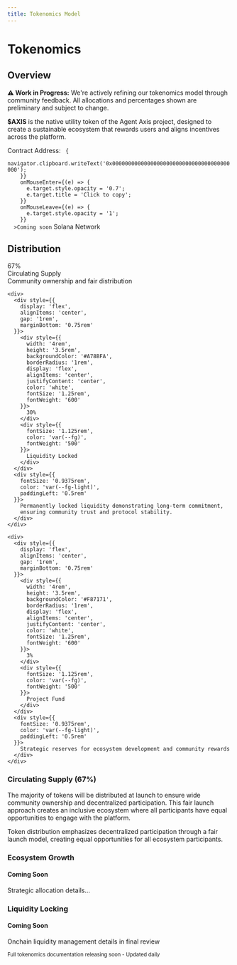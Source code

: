 ```yaml
---
title: Tokenomics Model
---
```


# Tokenomics

## Overview

<div style={{
  padding: '1rem',
  backgroundColor: 'rgba(255, 229, 100, 0.15)',
  borderRadius: '0.5rem',
  marginBottom: '1.5rem',
  border: '1px solid rgba(255, 229, 100, 0.3)'
}}>
  <strong>⚠️ Work in Progress:</strong> We're actively refining our tokenomics model through community feedback. All allocations and percentages shown are preliminary and subject to change.
</div>

**$AXIS** is the native utility token of the Agent Axis project, designed to create a sustainable ecosystem that rewards users and aligns incentives across the platform.

<div style={{
  display: 'flex',
  alignItems: 'center',
  gap: '1rem',
  padding: '0.75rem 1rem',
  margin: '1rem 0',
  backgroundColor: 'rgba(0, 0, 0, 0.2)',
  borderRadius: '0.75rem',
  fontSize: '0.875rem',
}}>
  <span style={{ color: 'var(--fg-light)' }}>Contract Address:</span>
  <code 
    style={{ 
      color: 'var(--fg)',
      fontFamily: 'monospace',
      cursor: 'pointer',
      transition: 'opacity 0.2s ease',
    }}
    onClick={() => {
      navigator.clipboard.writeText('0x0000000000000000000000000000000000000000');
    }}
    onMouseEnter={(e) => {
      e.target.style.opacity = '0.7';
      e.target.title = 'Click to copy';
    }}
    onMouseLeave={(e) => {
      e.target.style.opacity = '1';
    }}
  >Coming soon</code>
  <span style={{ 
    marginLeft: 'auto',
    color: 'var(--fg-light)',
    fontSize: '0.75rem' 
  }}>Solana Network</span>
</div>

## Distribution

<div style={{
  maxWidth: '800px',
  margin: '2rem auto',
  padding: '2rem',
  backgroundColor: 'var(--background)',
  borderRadius: '1.5rem',
}}>
  <div style={{
    display: 'flex',
    flexDirection: 'column',
    gap: '2.5rem',
  }}>
    <div>
      <div style={{
        display: 'flex',
        alignItems: 'center',
        gap: '1rem',
        marginBottom: '0.75rem'
      }}>
        <div style={{
          flex: '1',
          height: '3.5rem',
          backgroundColor: '#60A5FA',
          borderRadius: '1rem',
          display: 'flex',
          alignItems: 'center',
          paddingLeft: '1.5rem',
          color: 'white',
          fontSize: '1.25rem',
          fontWeight: '600'
        }}>
          67%
        </div>
        <div style={{ 
          fontSize: '1.125rem',
          color: 'var(--fg)',
          fontWeight: '500',
          minWidth: '160px' 
        }}>
          Circulating Supply
        </div>
      </div>
      <div style={{ 
        fontSize: '0.9375rem', 
        color: 'var(--fg-light)',
        paddingLeft: '0.5rem' 
      }}>
        Community ownership and fair distribution
      </div>
    </div>

    <div>
      <div style={{
        display: 'flex',
        alignItems: 'center',
        gap: '1rem',
        marginBottom: '0.75rem'
      }}>
        <div style={{
          width: '4rem',
          height: '3.5rem',
          backgroundColor: '#A78BFA',
          borderRadius: '1rem',
          display: 'flex',
          alignItems: 'center',
          justifyContent: 'center',
          color: 'white',
          fontSize: '1.25rem',
          fontWeight: '600'
        }}>
          30%
        </div>
        <div style={{ 
          fontSize: '1.125rem',
          color: 'var(--fg)',
          fontWeight: '500'
        }}>
          Liquidity Locked
        </div>
      </div>
      <div style={{ 
        fontSize: '0.9375rem', 
        color: 'var(--fg-light)',
        paddingLeft: '0.5rem' 
      }}>
        Permanently locked liquidity demonstrating long-term commitment, 
        ensuring community trust and protocol stability.
      </div>
    </div>

    <div>
      <div style={{
        display: 'flex',
        alignItems: 'center',
        gap: '1rem',
        marginBottom: '0.75rem'
      }}>
        <div style={{
          width: '4rem',
          height: '3.5rem',
          backgroundColor: '#F87171',
          borderRadius: '1rem',
          display: 'flex',
          alignItems: 'center',
          justifyContent: 'center',
          color: 'white',
          fontSize: '1.25rem',
          fontWeight: '600'
        }}>
          3%
        </div>
        <div style={{ 
          fontSize: '1.125rem',
          color: 'var(--fg)',
          fontWeight: '500'
        }}>
          Project Fund
        </div>
      </div>
      <div style={{ 
        fontSize: '0.9375rem', 
        color: 'var(--fg-light)',
        paddingLeft: '0.5rem' 
      }}>
        Strategic reserves for ecosystem development and community rewards
      </div>
    </div>
  </div>
</div>

### Circulating Supply (67%)
The majority of tokens will be distributed at launch to ensure wide community ownership and decentralized participation. This fair launch approach creates an inclusive ecosystem where all participants have equal opportunities to engage with the platform.

<div style={{ 
  fontSize: '0.9rem',
  color: 'var(--fg-light)',
  marginTop: '1rem',
  padding: '1rem',
  backgroundColor: 'rgba(0, 0, 0, 0.1)',
  borderRadius: '0.5rem'
}}>
  Token distribution emphasizes decentralized participation through a fair launch model, 
  creating equal opportunities for all ecosystem participants.
</div>

### Ecosystem Growth
<div style={{ 
  padding: '1rem',
  backgroundColor: 'rgba(0, 0, 0, 0.1)',
  borderRadius: '0.5rem',
  margin: '1rem 0'
}}>
  <h4 style={{ marginTop: 0 }}>Coming Soon</h4>
  <p>Strategic allocation details...</p>
</div>

### Liquidity Locking
<div style={{ 
  padding: '1rem',
  backgroundColor: 'rgba(0, 0, 0, 0.1)',
  borderRadius: '0.5rem',
  margin: '1rem 0'
}}>
  <h4 style={{ marginTop: 0 }}>Coming Soon</h4>
  <p>Onchain liquidity management details in final review</p>
</div>

<div style={{ 
  padding: '1rem',
  marginTop: '2rem',
  backgroundColor: 'var(--background)',
  borderRadius: '0.5rem',
  textAlign: 'center'
}}>
  <small>Full tokenomics documentation releasing soon - Updated daily</small>
</div>